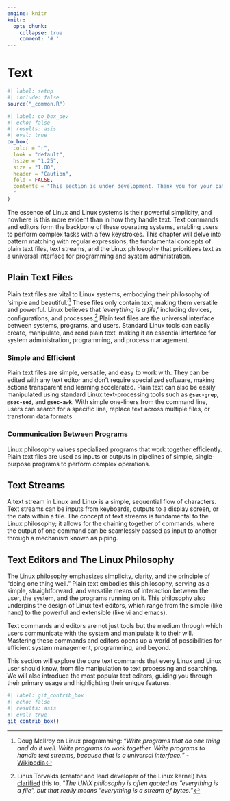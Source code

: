```yaml
---
engine: knitr
knitr:
  opts_chunk: 
    collapse: true
    comment: '# '
---
```


# Text {#sec-text .unnumbered}

```r
#| label: setup
#| include: false
source("_common.R")
```

```r
#| label: co_box_dev
#| echo: false
#| results: asis
#| eval: true
co_box(
  color = "r",
  look = "default", 
  hsize = "1.25", 
  size = "1.00", 
  header = "Caution", 
  fold = FALSE,
  contents = "This section is under development. Thank you for your patience.
  "
)
```

The essence of Linux and Linux systems is their powerful simplicity, and nowhere is this more evident than in how they handle text. Text commands and editors form the backbone of these operating systems, enabling users to perform complex tasks with a few keystrokes. This chapter will delve into pattern matching with regular expressions, the fundamental concepts of plain text files, text streams, and the Linux philosophy that prioritizes text as a universal interface for programming and system administration.

## Plain Text Files 

Plain text files are vital to Linux systems, embodying their philosophy of 'simple and beautiful.'[^mcilroy] These files only contain text, making them versatile and powerful. Linux believes that '*everything is a file*,' including devices, configurations, and processes.[^file-vs-bits] Plain text files are the universal interface between systems, programs, and users. Standard Linux tools can easily create, manipulate, and read plain text, making it an essential interface for system administration, programming, and process management.

[^mcilroy]: Doug McIlroy on Linux programming: "*Write programs that do one thing and do it well. Write programs to work together. Write programs to handle text streams, because that is a universal interface.*" - [Wikipedia](https://en.wikipedia.org/wiki/Unix_philosophy#Doug_McIlroy_on_Unix_programming)

[^file-vs-bits]: Linus Torvalds (creator and lead developer of the Linux kernel) has [clarified](https://yarchive.net/comp/linux/everything_is_file.html) this to, "*The UNIX philosophy is often quoted as "everything is a file", but that really means "everything is a stream of bytes.*"

### Simple and Efficient

Plain text files are simple, versatile, and easy to work with. They can be edited with any text editor and don't require specialized software, making actions transparent and learning accelerated. Plain text can also be easily manipulated using standard Linux text-processing tools such as **<code>@sec-grep</code>**, **<code>@sec-sed</code>**, and **<code>@sec-awk</code>**. With simple one-liners from the command line, users can search for a specific line, replace text across multiple files, or transform data formats.

### Communication Between Programs

Linux philosophy values specialized programs that work together efficiently. Plain text files are used as inputs or outputs in pipelines of simple, single-purpose programs to perform complex operations.

## Text Streams

A text stream in Linux and Linux is a simple, sequential flow of characters. Text streams can be inputs from keyboards, outputs to a display screen, or the data within a file. The concept of text streams is fundamental to the Linux philosophy; it allows for the chaining together of commands, where the output of one command can be seamlessly passed as input to another through a mechanism known as piping.

## Text Editors and The Linux Philosophy

The Linux philosophy emphasizes simplicity, clarity, and the principle of “doing one thing well.” Plain text embodies this philosophy, serving as a simple, straightforward, and versatile means of interaction between the user, the system, and the programs running on it. This philosophy also underpins the design of Linux text editors, which range from the simple (like nano) to the powerful and extensible (like vi and emacs).

Text commands and editors are not just tools but the medium through which users communicate with the system and manipulate it to their will. Mastering these commands and editors opens up a world of possibilities for efficient system management, programming, and beyond.

This section will explore the core text commands that every Linux and Linux user should know, from file manipulation to text processing and searching. We will also introduce the most popular text editors, guiding you through their primary usage and highlighting their unique features. 


```r
#| label: git_contrib_box
#| echo: false
#| results: asis
#| eval: true
git_contrib_box()
```
